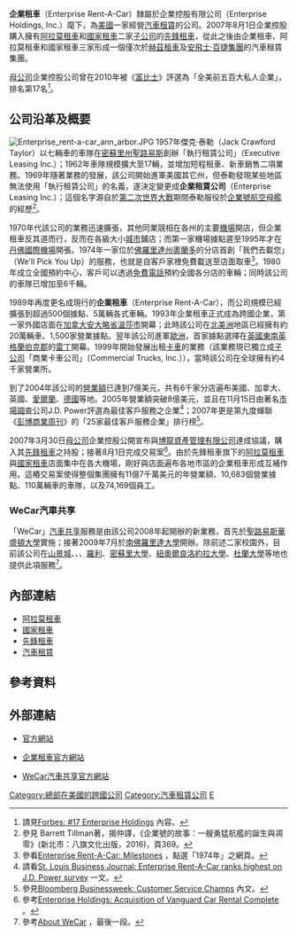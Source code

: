 {{noteTA
|1 = zh-cn:福布斯; zh-sg:资本家杂志; zh-hk:福布斯; zh-tw:富比士;
}}
{{Infobox_Company
| company_name = 企業租車<br>Enterprise Rent-A-Car
| company_logo = [[File:Enterprise-rent-a-car-logo.jpg|180px]]
| company_type = [[私人公司|私人公司]]
| foundation = 1957年
| founder = 傑克·泰勒（Jack Crawford Taylor）
| location = [[美國|美國]][[密蘇里州|密蘇里州]]克雷頓
| key_people = 總裁兼[[首席執行官|CEO]]：安德魯·泰勒（Andrew C. Taylor）<br>[[首席財務官|CFO]]：威廉·史耐德（William Snyder）
| company_slogan =
| industry = [[汽車租賃|汽車租賃]]業
| products = [[汽車租賃|汽車租賃]]
| revenue  = 141億[[美元|美元]]<ref>參看{{en}}[http://www.enterpriseholdings.com/about-us/financial-stability/ Enterprise Holdings - Financial Stability] {{webarchive|url=https://web.archive.org/web/20111115175129/http://www.enterpriseholdings.com/about-us/financial-stability/ |date=2011-11-15 }}，第二段。</ref>
| operating_income = 
| net_income = 
| num_employees = 
| parent = 企業控股有限公司（Enterprise Holdings, Inc.）
| homepage = http://www.enterprise.com/
}}

'''企業租車'''（Enterprise Rent-A-Car）隸屬於企業控股有限公司（Enterprise Holdings, Inc.）麾下，為[[美國|美國]]一家經營[[汽車租賃|汽車租賃]]的公司。2007年8月1日企業控股購入擁有[[阿拉莫租車|阿拉莫租車]]和[[國家租車|國家租車]]二家[[子公司|子公司]]的[[先鋒租車|先鋒租車]]，從此之後由企業租車、阿拉莫租車和國家租車三家形成一個僅次於[[赫茲租車|赫茲租車]]及[[安飛士·百捷集團|安飛士·百捷集團]]的汽車租賃集團。

[[母公司|母公司]]企業控股公司曾在2010年被《[[福布斯|富比士]]》評選為「全美前五百大私人企業」，排名第17名<ref>請見{{en}}[http://www.forbes.com/lists/2010/21/private-companies-10_Enterprise-Holdings_9R1I.html Forbes: #17 Enterprise Holdings] {{Wayback|url=http://www.forbes.com/lists/2010/21/private-companies-10_Enterprise-Holdings_9R1I.html |date=20111102232502 }}內容。</ref>。

== 公司沿革及概要 ==
[[File:Enterprise_rent-a-car_ann_arbor.JPG|thumb]]
1957年傑克·泰勒（Jack Crawford Taylor）以七輛車的車隊在[[密蘇里州|密蘇里州]][[圣路易斯_(密苏里州)|聖路易斯]]創辦「執行租賃公司」（Executive Leasing Inc.）；1962年車隊規模擴大至17輛，並增加短程租車、新車銷售二項業務。1969年隨著業務的發展，該公司開始進軍美國其它州，但泰勒發現某些地區無法使用「執行租賃公司」的名義，遂決定變更成'''企業租賃公司'''（Enterprise Leasing Inc.）；這個名字源自於[[第二次世界大戰|第二次世界大戰]]期間泰勒服役於[[企業號航空母艦_(CV-6)|企業號航空母艦]]的經歷<ref>參見 Barrett Tillman著，揭仲譯，《企業號的故事：一艘勇猛航艦的誕生與凋零》(新北市：八旗文化出版，2016)，頁369。</ref>。

1970年代該公司的業務迅速擴張，其他同業競相在各州的主要[[機場|機場]]開店，但企業租車反其道而行，反而在各級大小[[城市|城市]]鋪店；而第一家機場據點遲至1995年才在[[丹佛國際機場|丹佛國際機場]]開張。1974年一家位於[[佛羅里達州|佛羅里達州]][[奥兰多_(佛罗里达州)|奧蘭多]]的分店首創「我們去載您」（We'll Pick You Up）的服務，也就是自客戶家裡免費載送至店面取車<ref>參看{{en}}[http://aboutus.enterprise.com/who_we_are/milestones.html Enterprise Rent-A-Car: Milestones] {{Wayback|url=http://aboutus.enterprise.com/who_we_are/milestones.html |date=20130401072859 }}，點選「1974年」之網頁。</ref>。1980年成立全國預約中心，客戶可以透過[[免費電話|免費電話]]預約全國各分店的車輛；同時該公司的車隊已增加至6千輛。

1989年再度更名成現行的'''企業租車'''（Enterprise Rent-A-Car），而公司規模已經擴張到超過500個據點、5萬輛各式車輛。1993年企業租車正式成為跨國企業，第一家外國店面在[[加拿大|加拿大]][[安大略省|安大略省]][[温莎_(安大略省)|溫莎市]]開幕；此時該公司在[[北美洲|北美洲]]地區已經擁有約20萬輛車、1,500家營業據點。翌年該公司進軍[[歐洲|歐洲]]，首家據點選擇在[[英國|英國]][[東南英格蘭|東南英格蘭]][[伯克郡|伯克郡]]的[[雷丁|雷丁]]開幕。1999年開始發展出租[[載貨汽車|卡車]]的業務（該業務現已獨立成[[子公司|子公司]]「商業卡車公司」〔Commercial Trucks, Inc.〕），當時該公司在全球擁有約4千家營業所。

到了2004年該公司的[[營業額|營業額]]已達到7億美元，共有6千家分店遍布美國、加拿大、英國、[[愛爾蘭共和國|愛爾蘭]]、[[德國|德國]]等地。2005年營業額突破8億美元，並且在11月15日由著名[[市場調查|市場調查]]公司J.D. Power評選為最佳客戶服務之企業<ref>請看{{en}}[http://www.bizjournals.com/stlouis/stories/2005/11/14/daily34.html St. Louis Business Journal: Enterprise Rent-A-Car ranks highest on J.D. Power survey] {{Wayback|url=http://www.bizjournals.com/stlouis/stories/2005/11/14/daily34.html |date=20141002134007 }}一文。</ref>；2007年更是第九度蟬聯《[[彭博商業周刊|彭博商業周刊]]》的「25家最佳客戶服務企業」排行榜<ref>參見{{en}}[http://www.businessweek.com/magazine/content/07_10/b4024001.htm Bloomberg Businessweek: Customer Service Champs] {{Wayback|url=http://www.businessweek.com/magazine/content/07_10/b4024001.htm |date=20080430064956 }}內文。</ref>。

2007年3月30日[[母公司|母公司]]企業控股公開宣布與[[博龍資產管理有限公司|博龍資產管理有限公司]]達成協議，購入其[[先鋒租車|先鋒租車]]之持股；接著8月1日完成交易案<ref>參考{{en}}[http://www.enterpriseholdings.com/PressReleases/Vanguard_Transaction_Complete_Aug07.pdf Enterprise Holdings: Acquisition of Vanguard Car Rental Complete] {{Wayback|url=http://www.enterpriseholdings.com/PressReleases/Vanguard_Transaction_Complete_Aug07.pdf |date=20110304161608 }}。</ref>。由於先鋒租車旗下的[[阿拉莫租車|阿拉莫租車]]與[[國家租車|國家租車]]店面集中在各大機場，剛好與店面遍布各地市區的企業租車形成互補作用。這樁交易案使得整個集團擁有11億7千萬美元的年營業額、10,683個營業據點、110萬輛車的車隊，以及74,169個員工。

=== WeCar汽車共享 ===
「WeCar」[[汽車共享|汽車共享]]服務是由該公司2008年起開辦的新業務，首先於[[聖路易斯華盛頓大學|聖路易斯華盛頓大學]]實施；接著2009年7月於[[南佛羅里達大學|南佛羅里達大學]]開辦。除前述二家校園外，目前該公司在[[芒廷维尤_(加利福尼亚州)|山景城]]、{{link-en|納什維爾大學|University of Nashville}}、{{link-en|利普斯科姆勃大學|Lipscomb University}}、[[罗利_(北卡罗来纳州)|羅利]]、[[密蘇里大學|密蘇里大學]]、[[紐奧爾良洛約拉大學|紐奧爾良洛約拉大學]]、[[杜蘭大學|杜蘭大學]]等地也提供此項服務<ref>參考{{en}}[http://aboutus.wecar.com/ About WeCar] {{Wayback|url=http://aboutus.wecar.com/ |date=20120625220903 }}，最後一段。</ref>。

== 內部連結 ==
* [[阿拉莫租車|阿拉莫租車]]
* [[國家租車|國家租車]]
* [[先鋒租車|先鋒租車]]
* [[汽車租賃|汽車租賃]]

== 參考資料 ==
{{reflist}}

== 外部連結 ==
{{Commonscat|Enterprise Rent-A-Car}}
* {{en}}[http://www.enterpriseholdings.com/ 官方網站] {{Wayback|url=http://www.enterpriseholdings.com/ |date=20210212065405 }}
* {{en}}[http://www.enterprise.com/ 企業租車官方網站] {{Wayback|url=http://www.enterprise.com/ |date=20201124142938 }}
* {{en}}[http://www.wecar.com/ WeCar汽車共享官方網站] {{Wayback|url=http://www.wecar.com/ |date=20130206035722 }}

{{Vehicle rental brands}}

[[Category:總部在美國的跨國公司|Category:總部在美國的跨國公司]]
[[Category:汽車租賃公司|Category:汽車租賃公司]]
[[Category:美国私营公司|E]]